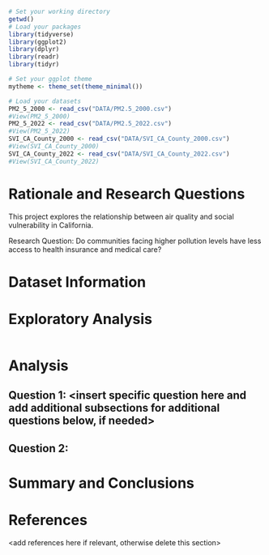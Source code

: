 \newpage
\tableofcontents 
\newpage
\listoftables 
\newpage
\listoffigures 
\newpage

```r
# Set your working directory
getwd()
# Load your packages
library(tidyverse)
library(ggplot2)
library(dplyr)
library(readr)
library(tidyr)

# Set your ggplot theme
mytheme <- theme_set(theme_minimal())

# Load your datasets
PM2_5_2000 <- read_csv("DATA/PM2.5_2000.csv")
#View(PM2_5_2000)
PM2_5_2022 <- read_csv("DATA/PM2.5_2022.csv")
#View(PM2_5_2022)
SVI_CA_County_2000 <- read_csv("DATA/SVI_CA_County_2000.csv")
#View(SVI_CA_County_2000)
SVI_CA_County_2022 <- read_csv("DATA/SVI_CA_County_2022.csv")
#View(SVI_CA_County_2022)
```


# Rationale and Research Questions
This project explores the relationship between air quality and social vulnerability in California.

Research Question: Do communities facing higher pollution levels have less access to health insurance and medical care?

\newpage

# Dataset Information



\newpage

# Exploratory Analysis 
```r



```

\newpage

# Analysis



## Question 1: <insert specific question here and add additional subsections for additional questions below, if needed>

## Question 2: 




\newpage

# Summary and Conclusions


\newpage

# References
<add references here if relevant, otherwise delete this section> 
